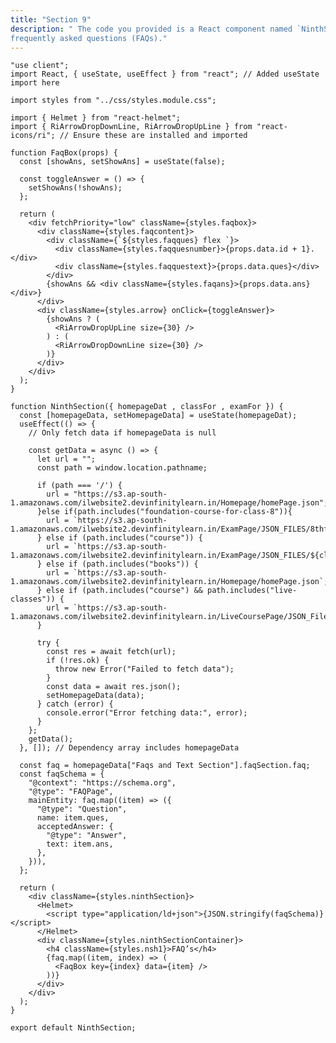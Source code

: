 ```yaml
---
title: "Section 9"
description: " The code you provided is a React component named `NinthSection` that displays a section containing
frequently asked questions (FAQs)."
---
```


```
"use client";
import React, { useState, useEffect } from "react"; // Added useState import here

import styles from "../css/styles.module.css";

import { Helmet } from "react-helmet";
import { RiArrowDropDownLine, RiArrowDropUpLine } from "react-icons/ri"; // Ensure these are installed and imported

function FaqBox(props) {
  const [showAns, setShowAns] = useState(false);

  const toggleAnswer = () => {
    setShowAns(!showAns);
  };

  return (
    <div fetchPriority="low" className={styles.faqbox}>
      <div className={styles.faqcontent}>
        <div className={`${styles.faqques} flex `}>
          <div className={styles.faqquesnumber}>{props.data.id + 1}.</div>
          <div className={styles.faqquestext}>{props.data.ques}</div>
        </div>
        {showAns && <div className={styles.faqans}>{props.data.ans}</div>}
      </div>
      <div className={styles.arrow} onClick={toggleAnswer}>
        {showAns ? (
          <RiArrowDropUpLine size={30} />
        ) : (
          <RiArrowDropDownLine size={30} />
        )}
      </div>
    </div>
  );
}

function NinthSection({ homepageDat , classFor , examFor }) {
  const [homepageData, setHomepageData] = useState(homepageDat);
  useEffect(() => {
    // Only fetch data if homepageData is null

    const getData = async () => {
      let url = "";
      const path = window.location.pathname;

      if (path === '/') {
        url = "https://s3.ap-south-1.amazonaws.com/ilwebsite2.devinfinitylearn.in/Homepage/homePage.json";
      }else if(path.includes("foundation-course-for-class-8")){
        url = `https://s3.ap-south-1.amazonaws.com/ilwebsite2.devinfinitylearn.in/ExamPage/JSON_FILES/8thfoundation.json`;
      } else if (path.includes("course")) {
        url = `https://s3.ap-south-1.amazonaws.com/ilwebsite2.devinfinitylearn.in/ExamPage/JSON_FILES/${classFor}th${examFor}.json`;
      } else if (path.includes("books")) {
        url = `https://s3.ap-south-1.amazonaws.com/ilwebsite2.devinfinitylearn.in/Homepage/homePage.json`;
      } else if (path.includes("course") && path.includes("live-classes")) {
        url = `https://s3.ap-south-1.amazonaws.com/ilwebsite2.devinfinitylearn.in/LiveCoursePage/JSON_File/${classFor}th${examFor}.json`;
      }

      try {
        const res = await fetch(url);
        if (!res.ok) {
          throw new Error("Failed to fetch data");
        }
        const data = await res.json();
        setHomepageData(data);
      } catch (error) {
        console.error("Error fetching data:", error);
      }
    };
    getData();
  }, []); // Dependency array includes homepageData

  const faq = homepageData["Faqs and Text Section"].faqSection.faq;
  const faqSchema = {
    "@context": "https://schema.org",
    "@type": "FAQPage",
    mainEntity: faq.map((item) => ({
      "@type": "Question",
      name: item.ques,
      acceptedAnswer: {
        "@type": "Answer",
        text: item.ans,
      },
    })),
  };

  return (
    <div className={styles.ninthSection}>
      <Helmet>
        <script type="application/ld+json">{JSON.stringify(faqSchema)}</script>
      </Helmet>
      <div className={styles.ninthSectionContainer}>
        <h4 className={styles.nsh1}>FAQ’s</h4>
        {faq.map((item, index) => (
          <FaqBox key={index} data={item} />
        ))}
      </div>
    </div>
  );
}

export default NinthSection;


```